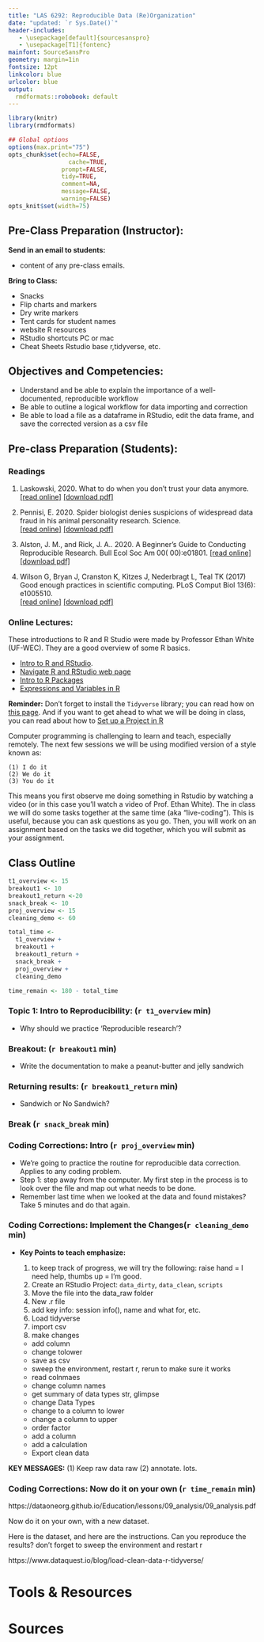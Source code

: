 ```yaml
---
title: "LAS 6292: Reproducible Data (Re)Organization"
date: "updated: `r Sys.Date()`"
header-includes:
   - \usepackage[default]{sourcesanspro}
   - \usepackage[T1]{fontenc}
mainfont: SourceSansPro
geometry: margin=1in
fontsize: 12pt
linkcolor: blue
urlcolor: blue
output:
  rmdformats::robobook: default
---
```



```r
library(knitr)
library(rmdformats)

## Global options
options(max.print="75")
opts_chunk$set(echo=FALSE,
	             cache=TRUE,
               prompt=FALSE,
               tidy=TRUE,
               comment=NA,
               message=FALSE,
               warning=FALSE)
opts_knit$set(width=75)
```

## Pre-Class Preparation (Instructor):  

**Send in an email to students:  **  

  * content of any pre-class emails.

**Bring to Class:  **  

  * Snacks
  * Flip charts and markers
  * Dry write markers
  * Tent cards for student names
  * website R resources
  * RStudio shortcuts PC or mac
  * Cheat Sheets Rstudio base r,tidyverse, etc.

## Objectives and Competencies:   

  * Understand and be able to explain the importance of a well-documented, reproducible workflow
  * Be able to outline a logical workflow for data importing and correction
  * Be able to load a file as a dataframe in RStudio, edit the data frame, and save the corrected version as a csv file
  
  

## Pre-class Preparation (Students):

### **Readings**
1. Laskowski, 2020. What to do when you don't trust your data anymore.  
        [[read online]](https://laskowskilab.faculty.ucdavis.edu/2020/01/29/retractions/) [[download pdf]](https://github.com/BrunaLab/LAS6292_DataManagement/blob/master/Assigned_Readings/laskowski_2020.pdf)

2. Pennisi, E. 2020. Spider biologist denies suspicions of widespread data fraud in his animal personality research. Science.  
        [[read online]](https://www.sciencemag.org/news/2020/01/spider-biologist-denies-suspicions-widespread-data-fraud-his-animal-personality) [[download pdf]](https://github.com/BrunaLab/LAS6292_DataManagement/blob/master/Assigned_Readings/Pennisi_2020.pdf)

3.  Alston, J. M., and Rick, J. A.. 2020. A Beginner's Guide to Conducting Reproducible Research. Bull Ecol Soc Am 00( 00):e01801. 
        [[read online]](https://doi.org/10.1002/bes2.1801) [[download pdf]](https://github.com/BrunaLab/LAS6292_DataManagement/blob/master/Assigned_Readings/Alston_Rick_2021_BullEcolSocAm.pdf)

4.  Wilson G, Bryan J, Cranston K, Kitzes J, Nederbragt L, Teal TK (2017) Good enough practices in scientific computing. PLoS Comput Biol 13(6): e1005510.  
        [[read online]](https://doi.org/10.1371/journal.pcbi.1005510)  [[download pdf]](https://github.com/BrunaLab/LAS6292_DataManagement/blob/master/Assigned_Readings/wilson_etal_2017.pdf)


### **Online Lectures:**  

These introductions to R and R Studio were made by Professor Ethan White (UF-WEC). They are a good overview of some R basics.  


  * [Intro to R and RStudio](https://www.youtube.com/watch?v=zqUQL8OOtMQ).   
  * [Navigate R and RStudio web page](https://swcarpentry.github.io/r-novice-gapminder/01-rstudio-intro/index.html)    
  * [Intro to R Packages](https://www.youtube.com/watch?v=NAArCsmztOI)  
  * [Expressions and Variables in R](https://www.youtube.com/watch?v=BFVX0CKY67g&feature=emb_title)  

**Reminder:** Don't forget to install the `Tidyverse` library; you can read how on [this page](https://tidyverse.tidyverse.org/). And if you want to get ahead to what we will be doing in class, you can read about how to [Set up a Project in R](https://swcarpentry.github.io/r-novice-gapminder/02-project-intro/index.html)


Computer programming is challenging to learn and teach, especially remotely. The next few sessions we will be using modified version of a style known as:  

  `(1) I do it`   
  `(2) We do it`  
  `(3) You do it`  

This means you first observe me doing something in Rstudio by watching a video (or in this case you'll watch a video of Prof. Ethan White). The in class we will do some tasks together at the same time (aka "live-coding"). This is useful, because you can ask questions as you go. Then, you will work on an assignment based on the tasks we did together, which you will submit as your assignment.


## Class Outline


```r
t1_overview <- 15
breakout1 <- 10
breakout1_return <-20
snack_break <- 10
proj_overview <- 15
cleaning_demo <- 60

total_time <- 
  t1_overview + 
  breakout1 + 
  breakout1_return + 
  snack_break + 
  proj_overview + 
  cleaning_demo 

time_remain <- 180 - total_time
```


### **Topic 1: Intro to Reproducibility:** (`r t1_overview` min)

* Why should we practice ‘Reproducible research’?


### **Breakout:** (`r breakout1` min)

* Write the documentation to make a peanut-butter and jelly sandwich

### **Returning results:** (`r breakout1_return` min)

* Sandwich or No Sandwich?

### **Break** (`r snack_break` min)

### **Coding Corrections: Intro**  (`r proj_overview` min)

* We're going to practice the routine for reproducible data correction. Applies to any coding problem.
* Step 1: step away from the computer. My first step in the process is to look over the file and map out what needs to be done.
* Remember last time when we looked at the data and found mistakes? Take 5 minutes and do that again.


### **Coding Corrections: Implement the Changes**(`r cleaning_demo` min)

  * **Key Points to teach emphasize:**
      
    1. to keep track of progress, we will try the following: raise hand = I need help, thumbs up = I'm good.
    2. Create an RStudio Project: `data_dirty`, `data_clean`, `scripts`
    3. Move the file into the data_raw folder
    4. New .r file 
    5. add key info: session info(), name and what for, etc.
    6. Load tidyverse
    7. import csv
    8. make changes

    * add column
    * change tolower
    * save as csv
    * sweep the environment, restart r, rerun to make sure it works
    * read colnmaes
    * change column names
    * get summary of data types str, glimpse
    * change Data Types
    * change to a column to lower 
    * change a column to upper
    * order factor
    * add a column
    * add a calculation
    * Export clean data


**KEY MESSAGES:** (1) Keep raw data raw (2) annotate. lots.

### **Coding Corrections: Now do it on your own** (`r time_remain` min)

https://dataoneorg.github.io/Education/lessons/09_analysis/09_analysis.pdf

Now do it on your own, with a new dataset.  

Here is the dataset, and here are the instructions. Can you reproduce the results? don't forget to sweep the environment and restart r

https://www.dataquest.io/blog/load-clean-data-r-tidyverse/ 

# Tools & Resources

# Sources

